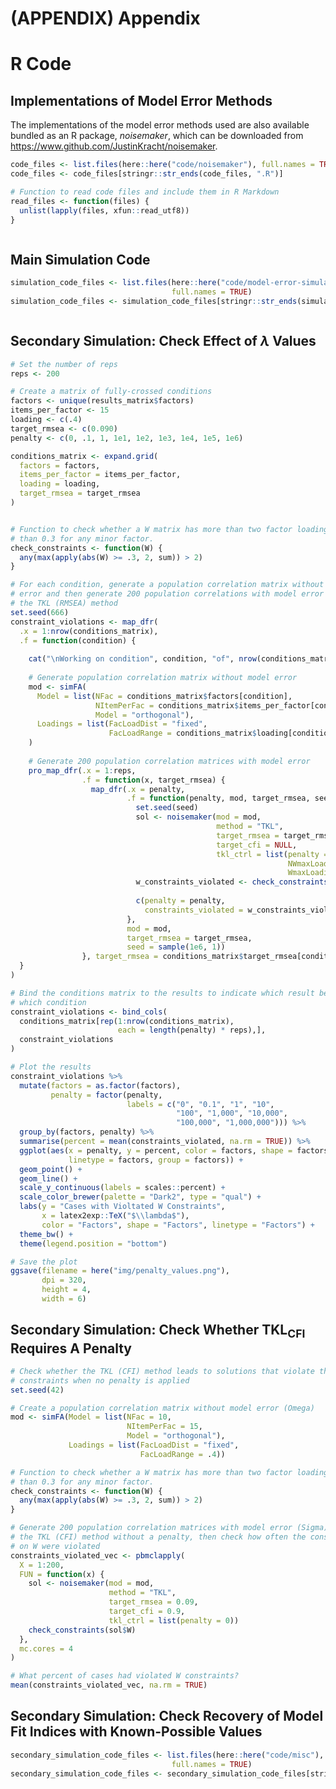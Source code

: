 # (APPENDIX) Appendix {-}

# R Code {#appendix-a}

\setstretch{1}
    <!-- Set Appendices to single spacing -->

## Implementations of Model Error Methods

The implementations of the model error methods used are also available bundled as an R package, *noisemaker*, which can be downloaded from [https://www.github.com/JustinKracht/noisemaker](https://www.github.com/JustinKracht/noisemaker).

```r
code_files <- list.files(here::here("code/noisemaker"), full.names = TRUE)
code_files <- code_files[stringr::str_ends(code_files, ".R")]

# Function to read code files and include them in R Markdown
read_files <- function(files) {
  unlist(lapply(files, xfun::read_utf8))
}
```

\small

```r

```

## Main Simulation Code

```r
simulation_code_files <- list.files(here::here("code/model-error-simulation"), 
                                    full.names = TRUE)
simulation_code_files <- simulation_code_files[stringr::str_ends(simulation_code_files, ".R")]
```

\small

```r

```

## Secondary Simulation: Check Effect of $\lambda$ Values {#effect-of-lambda}

\small

```r
# Set the number of reps
reps <- 200

# Create a matrix of fully-crossed conditions
factors <- unique(results_matrix$factors)
items_per_factor <- 15
loading <- c(.4)
target_rmsea <- c(0.090)
penalty <- c(0, .1, 1, 1e1, 1e2, 1e3, 1e4, 1e5, 1e6)

conditions_matrix <- expand.grid(
  factors = factors,
  items_per_factor = items_per_factor,
  loading = loading,
  target_rmsea = target_rmsea
)


# Function to check whether a W matrix has more than two factor loadings greater
# than 0.3 for any minor factor.
check_constraints <- function(W) {
  any(max(apply(abs(W) >= .3, 2, sum)) > 2)
}

# For each condition, generate a population correlation matrix without model
# error and then generate 200 population correlations with model error using
# the TKL (RMSEA) method
set.seed(666)
constraint_violations <- map_dfr(
  .x = 1:nrow(conditions_matrix), 
  .f = function(condition) {
    
    cat("\nWorking on condition", condition, "of", nrow(conditions_matrix))
    
    # Generate population correlation matrix without model error
    mod <- simFA(
      Model = list(NFac = conditions_matrix$factors[condition],
                   NItemPerFac = conditions_matrix$items_per_factor[condition],
                   Model = "orthogonal"),
      Loadings = list(FacLoadDist = "fixed",
                      FacLoadRange = conditions_matrix$loading[condition])
    )
    
    # Generate 200 population correlation matrices with model error
    pro_map_dfr(.x = 1:reps,
                .f = function(x, target_rmsea) {
                  map_dfr(.x = penalty, 
                          .f = function(penalty, mod, target_rmsea, seed) {
                            set.seed(seed)
                            sol <- noisemaker(mod = mod, 
                                              method = "TKL", 
                                              target_rmsea = target_rmsea,
                                              target_cfi = NULL,
                                              tkl_ctrl = list(penalty = penalty,
                                                              NWmaxLoading = 2,
                                                              WmaxLoading = .3))
                            w_constraints_violated <- check_constraints(sol$W)
                            
                            c(penalty = penalty, 
                              constraints_violated = w_constraints_violated)
                          },
                          mod = mod,
                          target_rmsea = target_rmsea,
                          seed = sample(1e6, 1))
                }, target_rmsea = conditions_matrix$target_rmsea[condition])
  }
)

# Bind the conditions matrix to the results to indicate which result belongs to
# which condition
constraint_violations <- bind_cols(
  conditions_matrix[rep(1:nrow(conditions_matrix), 
                        each = length(penalty) * reps),],
  constraint_violations
)

# Plot the results
constraint_violations %>%
  mutate(factors = as.factor(factors),
         penalty = factor(penalty, 
                          labels = c("0", "0.1", "1", "10", 
                                     "100", "1,000", "10,000",
                                     "100,000", "1,000,000"))) %>%
  group_by(factors, penalty) %>%
  summarise(percent = mean(constraints_violated, na.rm = TRUE)) %>%
  ggplot(aes(x = penalty, y = percent, color = factors, shape = factors, 
             linetype = factors, group = factors)) +
  geom_point() +
  geom_line() +
  scale_y_continuous(labels = scales::percent) +
  scale_color_brewer(palette = "Dark2", type = "qual") +
  labs(y = "Cases with Violtated W Constraints",
       x = latex2exp::TeX("$\\lambda$"),
       color = "Factors", shape = "Factors", linetype = "Factors") +
  theme_bw() +
  theme(legend.position = "bottom")

# Save the plot
ggsave(filename = here("img/penalty_values.png"),
       dpi = 320,
       height = 4,
       width = 6)
```

## Secondary Simulation: Check Whether $\textrm{TKL}_{\textrm{CFI}}$ Requires A Penalty {#tkl-cfi-penalty}

\small

```r
# Check whether the TKL (CFI) method leads to solutions that violate the W 
# constraints when no penalty is applied
set.seed(42)

# Create a population correlation matrix without model error (Omega)
mod <- simFA(Model = list(NFac = 10,
                          NItemPerFac = 15,
                          Model = "orthogonal"),
             Loadings = list(FacLoadDist = "fixed",
                             FacLoadRange = .4))

# Function to check whether a W matrix has more than two factor loadings greater
# than 0.3 for any minor factor.
check_constraints <- function(W) {
  any(max(apply(abs(W) >= .3, 2, sum)) > 2)
}

# Generate 200 population correlation matrices with model error (Sigma) using 
# the TKL (CFI) method without a penalty, then check how often the constraints
# on W were violated
constraints_violated_vec <- pbmclapply(
  X = 1:200,
  FUN = function(x) {
    sol <- noisemaker(mod = mod, 
                      method = "TKL", 
                      target_rmsea = 0.09,
                      target_cfi = 0.9,
                      tkl_ctrl = list(penalty = 0))
    check_constraints(sol$W)
  },
  mc.cores = 4
)

# What percent of cases had violated W constraints?
mean(constraints_violated_vec, na.rm = TRUE)
```

## Secondary Simulation: Check Recovery of Model Fit Indices with Known-Possible Values {#check-model-fit-recovery-code}

```r
secondary_simulation_code_files <- list.files(here::here("code/misc"), 
                                    full.names = TRUE)
secondary_simulation_code_files <- secondary_simulation_code_files[stringr::str_ends(secondary_simulation_code_files, ".R")]
```

\small

```r

```



